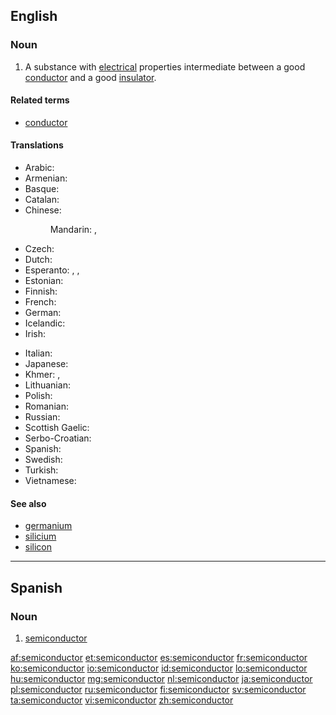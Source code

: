 ==English==

{{wikipedia}}

===Noun===
{{en-noun}}

# {{context|physics|lang=en}} A substance with [[electrical]] properties intermediate between a good [[conductor]] and a good [[insulator]].

====Related terms====
* [[conductor]]

====Translations====
{{trans-top|substance with electrical properties}}
* Arabic: {{t-|ar|شبه موصل|m|tr=shábah muwáSSil}}
* Armenian: {{t-|hy|կիսահաղորդիչ|tr=kisahaġordič}}
* Basque: {{t|eu|erdieroale}}
* Catalan: {{t-|ca|semiconductor|m}}
* Chinese:
*: Mandarin: {{t-|cmn|半導體|sc=Hani}},  {{t-|cmn|半导体|tr=bàndǎotǐ|sc=Hani}}
* Czech: {{t-|cs|polovodič|m}}
* Dutch: {{t+|nl|halfgeleider|m}}
* Esperanto: {{t-|eo|duonkonduktaĵo}}, {{t-|eo|semikonduktaĵo}}, {{t-|eo|duonkonduktanto}}
* Estonian: {{t+|et|pooljuht}}
* Finnish: {{t+|fi|puolijohde}}
* French: {{t+|fr|semiconducteur|m}}
* German: {{t+|de|Halbleiter|m}}
* Icelandic: {{t-|is|hálfleiðari|m}}
* Irish: {{t-|ga|leathsheoltóir|m}}
{{trans-mid}}
* Italian: {{t+|it|semiconduttore|m}}
* Japanese: {{t+|ja|半導体|tr=はんどうたい, handōtai}}
* Khmer: {{t-|km|អង្គធាតុកន្លះចម្លង|tr=ang theat kan las chom long|sc=Khmr}}, {{t-|km|សឺមីកុងឌុចទ័រ|tr=ser mi kong duch ter|sc=Khmr}}
* Lithuanian: {{t-|lt|puslaidininkis|m}}
* Polish: {{t+|pl|półprzewodnik|m}}
* Romanian: {{t-|ro|semiconductor|n}}
* Russian: {{t+|ru|полупроводник|m|tr=poluprovodník}}
* Scottish Gaelic: {{t-|gd|fo-ghiùlanair|m}}
* Serbo-Croatian: {{t-|sh|poluvodič|m|alt=poluvòdīč}}
* Spanish: {{t+|es|semiconductor|m}}
* Swedish: {{t+|sv|halvledare|c}}
* Turkish: {{t+|tr|yarı iletken}}
* Vietnamese: {{t-|vi|chất bán dẫn}}
{{trans-bottom}}

====See also====
* [[germanium]]
* [[silicium]]
* [[silicon]]

----

==Spanish==

===Noun===
{{es-noun|m|es}}

# {{context|physics|lang=es}} [[#English|semiconductor]]

[[af:semiconductor]]
[[et:semiconductor]]
[[es:semiconductor]]
[[fr:semiconductor]]
[[ko:semiconductor]]
[[io:semiconductor]]
[[id:semiconductor]]
[[lo:semiconductor]]
[[hu:semiconductor]]
[[mg:semiconductor]]
[[nl:semiconductor]]
[[ja:semiconductor]]
[[pl:semiconductor]]
[[ru:semiconductor]]
[[fi:semiconductor]]
[[sv:semiconductor]]
[[ta:semiconductor]]
[[vi:semiconductor]]
[[zh:semiconductor]]